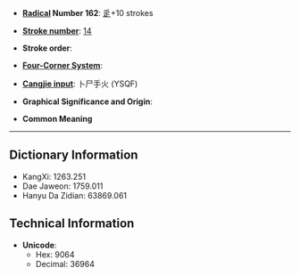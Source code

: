 * '''[[Wiktionary:Chinese radical index| Radical]] Number 162''': [[Wiktionary:Chinese radical index 辵|辵]]+10 strokes

* '''[[Wiktionary:Chinese total strokes index|Stroke number]]''': [[Wiktionary:Chinese total strokes index 14|14]]

* '''Stroke order''': 

* '''[[Wiktionary:Chinese four corner index|Four-Corner System]]''': 

* '''[[Wiktionary:Chinese Cangjie index|Cangjie input]]''': 卜尸手火 (YSQF)

* '''Graphical Significance and Origin''': 

* '''Common Meaning'''

----

== Dictionary Information ==

* KangXi: 1263.251
* Dae Jaweon: 1759.011
* Hanyu Da Zidian: 63869.061

== Technical Information ==

* '''Unicode''':
** Hex: 9064
** Decimal: 36964